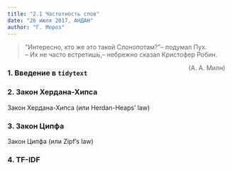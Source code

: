 ```yaml
---
title: "2.1 Частотность слов"
date: "26 июля 2017, АНДАН"
author: "Г. Мороз"
---
```

>  "Интересно, кто же это такой Слонопотам?"-- подумал Пух. <br> -- Их не часто встретишь,-- небрежно сказал Кристофер Робин. <div style="float: right; clear: right; margin: 13px;">(А. А. Милн)</div>

### 1. Введение в `tidytext`

### 2. Закон Хердана-Хипса
Закон Хердана-Хипса (или Herdan-Heaps' law)

### 3. Закон Ципфа
Закон Ципфа (или Zipf's law)

### 4. TF-IDF